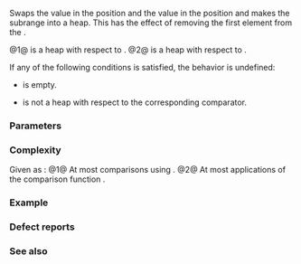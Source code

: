 {{cpp/title|pop_heap}}
{{cpp/algorithm/navbar}}
{{dcl begin}}
{{dcl header|algorithm}}
{{dcl|num=1|notes={{mark constexpr since c++20}}|
template&lt; class RandomIt &gt;
void pop_heap( RandomIt first, RandomIt last );
}}
{{dcl|num=2|notes={{mark constexpr since c++20}}|
template&lt; class RandomIt, class Compare &gt;
void pop_heap( RandomIt first, RandomIt last, Compare comp );
}}
{{dcl end}}

Swaps the value in the position {{c|first}} and the value in the position {{c|last - 1}} and makes the subrange {{range|first|last - 1}} into a heap. This has the effect of removing the first element from the {{rlp|/#Heap operations|heap}} {{range|first|last}}.

@1@ {{range|first|last}} is a heap with respect to {{rev inl|until=c++20|{{c/core|operator&lt;}}}}{{rev inl|since=c++20|{{c|std::less{}&lt;!----&gt;}}}}.
@2@ {{range|first|last}} is a heap with respect to {{c|comp}}.

If any of the following conditions is satisfied, the behavior is undefined:
* {{range|first|last}} is empty.
* {{range|first|last}} is not a heap with respect to the corresponding comparator.
{{rev begin}}
{{rev|until=c++11|
* The type of {{c|*first}} is not {{named req|Swappable}}.
}}
{{rev|since=c++11|
* {{tt|RandomIt}} is not {{named req|ValueSwappable}}.
* The type of {{c|*first}} is not {{named req|MoveConstructible}}.
* The type of {{c|*first}} is not {{named req|MoveAssignable}}.
}}
{{rev end}}

===Parameters===
{{par begin}}
{{par|first, last|the non-empty heap to modify}}
{{par cmp|comp|p1=RandomIt}}
{{par hreq}}
{{par req named|RandomIt|RandomAccessIterator}}
{{par req named|Compare|Compare}}
{{par end}}

===Complexity===
Given {{mathjax-or|\(\scriptsize N\)|N}} as {{c|std::distance(first, last)}}:
@1@ At most {{mathjax-or|\(\scriptsize 2\log(N)\)|2log(N)}} comparisons using {{rev inl|until=c++20|{{c/core|operator&lt;}}}}{{rev inl|since=c++20|{{c|std::less{}&lt;!----&gt;}}}}.
@2@ At most {{mathjax-or|\(\scriptsize 2\log(N)\)|2log(N)}} applications of the comparison function {{c|comp}}.

===Example===
{{example
|
|code=
#include &lt;algorithm&gt;
#include &lt;iostream&gt;
#include &lt;string_view&gt;
#include &lt;type_traits&gt;
#include &lt;vector&gt;
 
void println(std::string_view rem, const auto&amp; v)
{
    std::cout &lt;&lt; rem;
    if constexpr (std::is_scalar_v&lt;std::decay_t&lt;decltype(v)&gt;&gt;)
        std::cout &lt;&lt; v;
    else
        for (int e : v)
            std::cout &lt;&lt; e &lt;&lt; ' ';
    std::cout &lt;&lt; '\n';
}

int main()
{
    std::vector&lt;int&gt; v{3, 1, 4, 1, 5, 9};
    
    std::make_heap(v.begin(), v.end());
    println("after make_heap: ", v);
    
    std::pop_heap(v.begin(), v.end()); // moves the largest to the end
    println("after pop_heap:  ", v);
    
    int largest = v.back();
    println("largest element: ", largest);
    
    v.pop_back(); // actually removes the largest element
    println("after pop_back:  ", v);
}
|output=
after make_heap: 9 5 4 1 1 3
after pop_heap:  5 3 4 1 1 9
largest element: 9
after pop_back:  5 3 4 1 1
}}

===Defect reports===
{{dr list begin}}
{{dr list item|wg=lwg|dr=1205|std=C++98|before=the behavior was unclear if {{range|first|last}} is empty|after=the behavior is undefined in this case}}
{{dr list end}}

===See also===
{{dsc begin}}
{{dsc inc|cpp/algorithm/dsc push_heap}}
{{dsc inc|cpp/algorithm/dsc is_heap}}
{{dsc inc|cpp/algorithm/dsc is_heap_until}}
{{dsc inc|cpp/algorithm/dsc make_heap}}
{{dsc inc|cpp/algorithm/dsc sort_heap}}
{{dsc inc|cpp/algorithm/ranges/dsc pop_heap}}
{{dsc end}}

{{langlinks|de|es|fr|it|ja|pt|ru|zh}}
